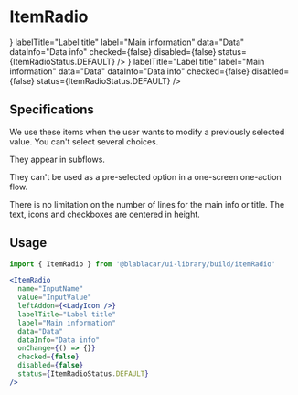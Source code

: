 

<Meta title="Items|ItemRadio" />

# **ItemRadio**

<Preview>
  <Story name="Default">
    <FocusVisibleProvider>
      <ItemRadioGroup onChange={action('group changed')}>
        <ItemRadio
          name2="inputName"
          value="InputValue"
          leftAddon={<LadyIcon />}
          labelTitle="Label title"
          label="Main information"
          data="Data"
          dataInfo="Data info"
          checked={false}
          disabled={false}
          status={ItemRadioStatus.DEFAULT}
        />
        <ItemRadio
          name2="InputName2"
          value="InputValue2"
          leftAddon={<ComfortIcon />}
          labelTitle="Label title"
          label="Main information"
          data="Data"
          dataInfo="Data info"
          checked={false}
          disabled={false}
          status={ItemRadioStatus.DEFAULT}
        />
      </ItemRadioGroup>
    </FocusVisibleProvider>
  </Story>
</Preview>

## Specifications

We use these items when the user wants to modify a previously selected value. You can't select several choices.

They appear in subflows.

They can't be used as a pre-selected option in a one-screen one-action flow.

There is no limitation on the number of lines for the main info or title. The text, icons and checkboxes are centered in height.

## Usage

```jsx
import { ItemRadio } from '@blablacar/ui-library/build/itemRadio'

<ItemRadio
  name="InputName"
  value="InputValue"
  leftAddon={<LadyIcon />}
  labelTitle="Label title"
  label="Main information"
  data="Data"
  dataInfo="Data info"
  onChange={() => {}}
  checked={false}
  disabled={false}
  status={ItemRadioStatus.DEFAULT}
/>
```

<Props of={ItemRadio} />
